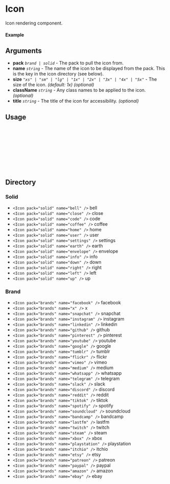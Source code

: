 
<Meta of={Icon} title="Icon" />

# Icon

Icon rendering component.

#### Example

<Canvas of={Icon.Default} />

## Arguments

- **pack** _`brand | solid`_ - The pack to pull the icon from.
- **name** _`string`_ - The name of the icon to be displayed from the pack. This is the key in the icon directory (see below).
- **size** _`"xs" | "sm" | "lg" | "1x" | "2x" | "3x" | "4x" | "5x"`_ - The size of the icon. _(default: 1x)_ _(optional)_
- **className** _`string`_ - Any class names to be applied to the icon. _(optional)_
- **title** _`string`_ - The title of the icon for accessibility. _(optional)_

## Usage

```ts
import { Icon } from "@nick8green/components";

const Example = () => {
  return (
    <Icon pack="solid" name="home" />
  );
};

export default Example;
```

## Directory

### Solid

- <IconDisplay pack="solid" name="bell" /> `<Icon pack="solid" name="bell" />` bell
- <IconDisplay pack="solid" name="close" /> `<Icon pack="solid" name="close" />` close
- <IconDisplay pack="solid" name="code" /> `<Icon pack="solid" name="code" />` code
- <IconDisplay pack="solid" name="coffee" /> `<Icon pack="solid" name="coffee" />` coffee
- <IconDisplay pack="solid" name="home" /> `<Icon pack="solid" name="home" />` home
- <IconDisplay pack="solid" name="user" /> `<Icon pack="solid" name="user" />` user
- <IconDisplay pack="solid" name="settings" /> `<Icon pack="solid" name="settings" />` settings
- <IconDisplay pack="solid" name="earth" /> `<Icon pack="solid" name="earth" />` earth
- <IconDisplay pack="solid" name="envelope" /> `<Icon pack="solid" name="envelope" />` envelope
- <IconDisplay pack="solid" name="info" /> `<Icon pack="solid" name="info" />` info
- <IconDisplay pack="solid" name="down" /> `<Icon pack="solid" name="down" />` down
- <IconDisplay pack="solid" name="right" /> `<Icon pack="solid" name="right" />` right
- <IconDisplay pack="solid" name="left" /> `<Icon pack="solid" name="left" />` left
- <IconDisplay pack="solid" name="up" /> `<Icon pack="solid" name="up" />` up

### Brand

- <IconDisplay pack="brands" name="facebook" /> `<Icon pack="brands" name="facebook" />` facebook
- <IconDisplay pack="brands" name="x" /> `<Icon pack="brands" name="x" />` x
- <IconDisplay pack="brands" name="snapchat" /> `<Icon pack="brands" name="snapchat" />` snapchat
- <IconDisplay pack="brands" name="instagram" /> `<Icon pack="brands" name="instagram" />` instagram
- <IconDisplay pack="brands" name="linkedin" /> `<Icon pack="brands" name="linkedin" />` linkedin
- <IconDisplay pack="brands" name="github" /> `<Icon pack="brands" name="github" />` github
- <IconDisplay pack="brands" name="pinterest" /> `<Icon pack="brands" name="pinterest" />` pinterest
- <IconDisplay pack="brands" name="youtube" /> `<Icon pack="brands" name="youtube" />` youtube
- <IconDisplay pack="brands" name="google" /> `<Icon pack="brands" name="google" />` google
- <IconDisplay pack="brands" name="tumblr" /> `<Icon pack="brands" name="tumblr" />` tumblr
- <IconDisplay pack="brands" name="flickr" /> `<Icon pack="brands" name="flickr" />` flickr
- <IconDisplay pack="brands" name="vimeo" /> `<Icon pack="brands" name="vimeo" />` vimeo
- <IconDisplay pack="brands" name="medium" /> `<Icon pack="brands" name="medium" />` medium
- <IconDisplay pack="brands" name="whatsapp" /> `<Icon pack="brands" name="whatsapp" />` whatsapp
- <IconDisplay pack="brands" name="telegram" /> `<Icon pack="brands" name="telegram" />` telegram
- <IconDisplay pack="brands" name="slack" /> `<Icon pack="brands" name="slack" />` slack
- <IconDisplay pack="brands" name="discord" /> `<Icon pack="brands" name="discord" />` discord
- <IconDisplay pack="brands" name="reddit" /> `<Icon pack="brands" name="reddit" />` reddit
- <IconDisplay pack="brands" name="tiktok" /> `<Icon pack="brands" name="tiktok" />` tiktok
- <IconDisplay pack="brands" name="spotify" /> `<Icon pack="brands" name="spotify" />` spotify
- <IconDisplay pack="brands" name="soundcloud" /> `<Icon pack="brands" name="soundcloud" />` soundcloud
- <IconDisplay pack="brands" name="bandcamp" /> `<Icon pack="brands" name="bandcamp" />` bandcamp
- <IconDisplay pack="brands" name="lastfm" /> `<Icon pack="brands" name="lastfm" />` lastfm
- <IconDisplay pack="brands" name="twitch" /> `<Icon pack="brands" name="twitch" />` twitch
- <IconDisplay pack="brands" name="steam" /> `<Icon pack="brands" name="steam" />` steam
- <IconDisplay pack="brands" name="xbox" /> `<Icon pack="brands" name="xbox" />` xbox
- <IconDisplay pack="brands" name="playstation" /> `<Icon pack="brands" name="playstation" />` playstation
- <IconDisplay pack="brands" name="itchio" /> `<Icon pack="brands" name="itchio" />` itchio
- <IconDisplay pack="brands" name="etsy" /> `<Icon pack="brands" name="etsy" />` etsy
- <IconDisplay pack="brands" name="patreon" /> `<Icon pack="brands" name="patreon" />` patreon
- <IconDisplay pack="brands" name="paypal" /> `<Icon pack="brands" name="paypal" />` paypal
- <IconDisplay pack="brands" name="amazon" /> `<Icon pack="brands" name="amazon" />` amazon
- <IconDisplay pack="brands" name="ebay" /> `<Icon pack="brands" name="ebay" />` ebay
